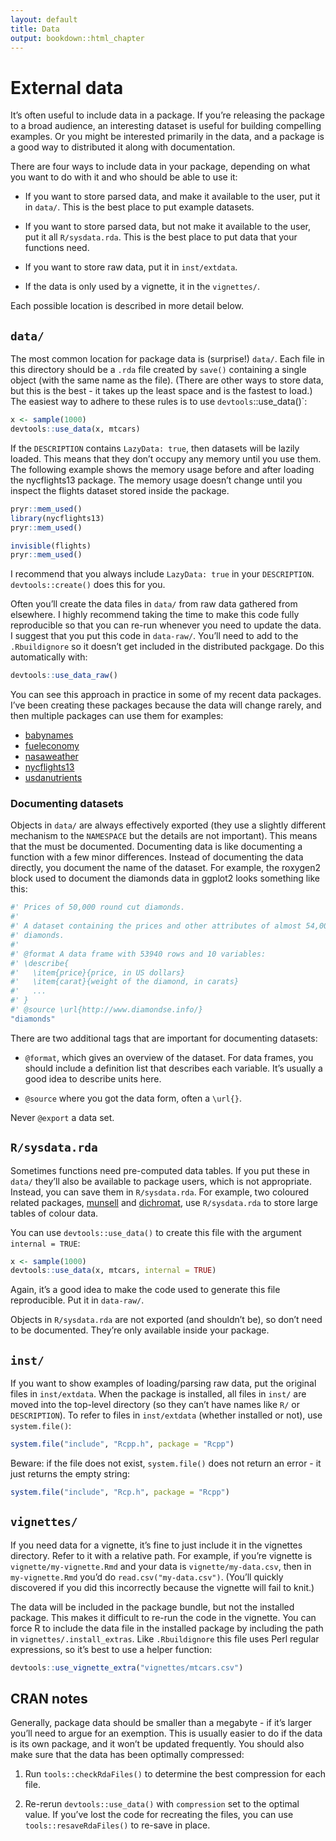```yaml
---
layout: default
title: Data
output: bookdown::html_chapter
---
```


# External data {#data}

It's often useful to include data in a package. If you're releasing the package to a broad audience, an interesting dataset is useful for building compelling examples. Or you might be interested primarily in the data, and a package is a good way to distributed it along with documentation.

There are four ways to include data in your package, depending on what you want to do with it and who should be able to use it:

* If you want to store parsed data, and make it available to the user, put it
  in `data/`. This is the best place to put example datasets.
  
* If you want to store parsed data, but not make it available to the user,
  put it all `R/sysdata.rda`. This is the best place to put data that your
  functions need.

* If you want to store raw data, put it in `inst/extdata`.

* If the data is only used by a vignette, it in the `vignettes/`.

Each possible location is described in more detail below.

## `data/`

The most common location for package data is (surprise!) `data/`. Each file in this directory should be a `.rda` file created by `save()` containing a single object (with the same name as the file). (There are other ways to store data, but this is the best - it takes up the least space and is the fastest to load.) The easiest way to adhere to these rules is to use `devtools`::use_data()`:

```r
x <- sample(1000)
devtools::use_data(x, mtcars)
```

If the `DESCRIPTION` contains `LazyData: true`, then datasets will be lazily loaded. This means that they don't occupy any memory until you use them. The following example shows the memory usage before and after loading the nycflights13 package. The memory usage doesn't change until you inspect the flights dataset stored inside the package. 

```r
pryr::mem_used()
library(nycflights13)
pryr::mem_used()

invisible(flights)
pryr::mem_used()
```

I recommend that you always include `LazyData: true` in your `DESCRIPTION`. `devtools::create()` does this for you.

Often you'll create the data files in `data/` from raw data gathered from elsewhere. I highly recommend taking the time to make this code fully reproducible so that you can re-run whenever you need to update the data. I suggest that you put this code in `data-raw/`. You'll need to add to the `.Rbuildignore` so it doesn't get included in the distributed packgage. Do this automatically with:

```r
devtools::use_data_raw()
```

You can see this approach in practice in some of my recent data packages. I've been creating these packages because the data will change rarely, and then multiple packages can use them for examples:

* [babynames](https://github.com/hadley/babynames)
* [fueleconomy](https://github.com/hadley/fueleconomy)
* [nasaweather](https://github.com/hadley/nasaweather) 
* [nycflights13](https://github.com/hadley/nycflights13)
* [usdanutrients](https://github.com/hadley/usdanutrients)

### Documenting datasets {#documenting-data}

Objects in `data/` are always effectively exported (they use a slightly different mechanism to the `NAMESPACE` but the details are not important). This means that the must be documented. Documenting data is like documenting a function with a few minor differences. Instead of documenting the data directly, you document the name of the dataset. For example, the roxygen2 block used to document the diamonds data in ggplot2 looks something like this:

```r
#' Prices of 50,000 round cut diamonds.
#'
#' A dataset containing the prices and other attributes of almost 54,000
#' diamonds.
#'
#' @format A data frame with 53940 rows and 10 variables:
#' \describe{
#'   \item{price}{price, in US dollars}
#'   \item{carat}{weight of the diamond, in carats}
#'   ...
#' }
#' @source \url{http://www.diamondse.info/}
"diamonds"
```

There are two additional tags that are important for documenting datasets:

* `@format`, which gives an overview of the dataset. For data frames, you 
  should include a definition list that describes each variable. It's usually
  a good idea to describe units here.
  
* `@source` where you got the data form, often a `\url{}`.

Never `@export` a data set.

## `R/sysdata.rda`

Sometimes functions need pre-computed data tables. If you put these in `data/` they'll also be available to package users, which is not appropriate. Instead, you can save them in `R/sysdata.rda`. For example, two coloured related packages, [munsell](https://github.com/cwickham/munsell) and [dichromat](http://cran.r-project.org/web/packages/dichromat/index.html), use `R/sysdata.rda` to store large tables of colour data.

You can use `devtools::use_data()` to create this file with the argument `internal = TRUE`:

```r
x <- sample(1000)
devtools::use_data(x, mtcars, internal = TRUE)
```

Again, it's a good idea to make the code used to generate this file reproducible. Put it in `data-raw/`.

Objects in `R/sysdata.rda` are not exported (and shouldn't be), so don't need to be documented. They're only available inside your package.

## `inst/`

If you want to show examples of loading/parsing raw data, put the original files in `inst/extdata`. When the package is installed, all files in `inst/` are moved into the top-level directory (so they can't have names like `R/` or `DESCRIPTION`). To refer to files in `inst/extdata` (whether installed or not), use `system.file()`:

```r
system.file("include", "Rcpp.h", package = "Rcpp")
```

Beware: if the file does not exist, `system.file()` does not return an error - it just returns the empty string:

```r
system.file("include", "Rcp.h", package = "Rcpp")
```

## `vignettes/`

If you need data for a vignette, it's fine to just include it in the vignettes directory. Refer to it with a relative path. For example, if you're vignette is `vignette/my-vignette.Rmd` and your data is `vignette/my-data.csv`, then in `my-vignette.Rmd` you'd do `read.csv("my-data.csv")`. (You'll quickly discovered if you did this incorrectly because the vignette will fail to knit.)

The data will be included in the package bundle, but not the installed package. This makes it difficult to re-run the code in the vignette. You can force R to include the data file in the installed package by including the path in `vignettes/.install_extras`. Like `.Rbuildignore` this file uses Perl regular expressions, so it's best to use a helper function:

```r
devtools::use_vignette_extra("vignettes/mtcars.csv")
```

## CRAN notes {#data-cran}

Generally, package data should be smaller than a megabyte - if it's larger you'll need to argue for an exemption. This is usually easier to do if the data is its own package, and it won't be updated frequently. You should also make sure that the data has been optimally compressed:

1. Run `tools::checkRdaFiles()` to determine the best compression for each file.

2. Re-rerun `devtools::use_data()` with `compression` set to the optimal value.
   If you've lost the code for recreating the files, you can use 
   `tools::resaveRdaFiles()` to re-save in place.
   
  
